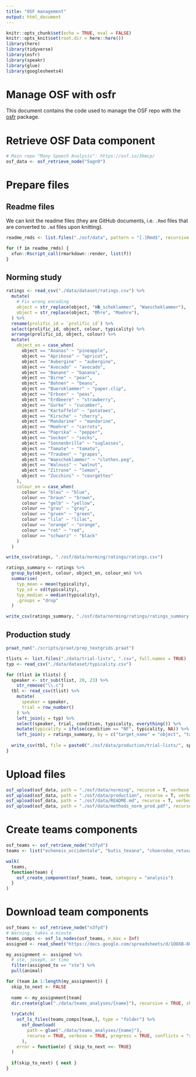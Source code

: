 ```yaml
---
title: "OSF management"
output: html_document
---
```


```r
knitr::opts_chunk$set(echo = TRUE, eval = FALSE)
knitr::opts_knit$set(root.dir = here::here())
library(here)
library(tidyverse)
library(osfr)
library(speakr)
library(glue)
library(googlesheets4)
```

# Manage OSF with osfr

This document contains the code used to manage the OSF repo with the [osfr](https://docs.ropensci.org/osfr/) package.

# Retrieve OSF Data component

```r
# Main repo "Many Speech Analysis": https://osf.io/3bmcp/
osf_data <- osf_retrieve_node("5agn9")
```

# Prepare files

## Readme files

We can knit the readme files (they are GitHub documents, i.e. `.Rmd` files that are converted to `.md` files upon knitting).

```r
readme_rmds <- list.files("./osf/data", pattern = "[.]Rmd$", recursive = T, full.names = T)

for (f in readme_rmds) {
  xfun::Rscript_call(rmarkdown::render, list(f))
}
```

## Norming study

```r
ratings <- read_csv("./data/dataset/ratings.csv") %>%
  mutate(
    # Fix wrong encoding
    object = str_replace(object, "W�_scheklammer", "Waescheklammer"),
    object = str_replace(object, "M̦hre", "Moehre"),
  ) %>%
  rename(prolific_id = `prolific id`) %>%
  select(prolific_id, object, colour, typicality) %>%
  arrange(prolific_id, object, colour) %>%
  mutate(
    object_en = case_when(
      object == "Ananas" ~ "pineapple",
      object == "Aprikose" ~ "apricot",
      object == "Aubergine" ~ "aubergine",
      object == "Avocado" ~ "avocado",
      object == "Banane" ~ "banana",
      object == "Birne" ~ "pear",
      object == "Bohnen" ~ "beans",
      object == "Bueroklammer" ~ "paper.clip",
      object == "Erbsen" ~ "peas",
      object == "Erdbeere" ~ "strawberry",
      object == "Gurke" ~ "cucumber",
      object == "Kartoffeln" ~ "potatoes",
      object == "Kirsche" ~ "cherry",
      object == "Mandarine" ~ "mandarine",
      object == "Moehre" ~ "carrots",
      object == "Paprika" ~ "pepper",
      object == "Socken" ~ "socks",
      object == "Sonnenbrille" ~ "suglasses",
      object == "Tomate" ~ "tomato",
      object == "Trauben" ~ "grapes",
      object == "Waescheklammer" ~ "clothes.peg",
      object == "Walnuss" ~ "walnut",
      object == "Zitrone" ~ "lemon",
      object == "Zucchini" ~ "courgettes"
    ),
    colour_en = case_when(
      colour == "blau" ~ "blue",
      colour == "braun" ~ "brown",
      colour == "gelb" ~ "yellow",
      colour == "grau" ~ "gray",
      colour == "gruen" ~ "green",
      colour == "lila" ~ "lilac",
      colour == "orange" ~ "orange",
      colour == "rot" ~ "red",
      colour == "schwarz" ~ "black"
    )
  )

write_csv(ratings, "./osf/data/norming/ratings/ratings.csv")

ratings_summary <- ratings %>%
  group_by(object, colour, object_en, colour_en) %>%
  summarise(
    typ_mean = mean(typicality),
    typ_sd = sd(typicality),
    typ_median = median(typicality),
    .groups = "drop"
  )

write_csv(ratings_summary, "./osf/data/norming/ratings/ratings_summary.csv")
```

## Production study

```r
praat_run("./scripts/praat/prep_textgrids.praat")
```

```r
tlists <- list.files("./data/trial-lists", ".csv", full.names = TRUE)
typ <- read_csv("./data/dataset/typicality.csv")

for (tlist in tlists) {
  speaker <- str_sub(tlist, 20, 23) %>%
    str_remove("\\.c")
  tbl <- read_csv(tlist) %>%
    mutate(
      speaker = speaker,
      trial = row_number()
    ) %>%
    left_join(y = typ) %>%
    select(speaker, trial, condition, typicality, everything()) %>%
    mutate(typicality = ifelse(condition == "NF", typicality, NA)) %>%
    left_join(y = ratings_summary, by = c("target_name" = "object", "target_colour" = "colour"))
  
  write_csv(tbl, file = paste0("./osf/data/production/trial-lists/", speaker, ".csv"))
}
```

# Upload files

```r
osf_upload(osf_data, path = "./osf/data/norming", recurse = T, verbose = T)
osf_upload(osf_data, path = "./osf/data/production", recurse = T, verbose = T)
osf_upload(osf_data, path = "./osf/data/README.md", recurse = T, verbose = T)
osf_upload(osf_data, path = "./osf/data/methods_norm_prod.pdf", recurse = T, verbose = T)
```

# Create teams components

```r
osf_teams <- osf_retrieve_node("n3fyd")
teams <- list("echeneis_occidentale", "butis_texana", "choerodon_retusa", "paralichthys_undulatus", "stygobromus_tyraica", "pseudechidna_nubiae", "hoplostethus_macrosteus", "gorgasia_eleutherus", "trachurus_riukiuensis", "berardius_roseicapilla", "petauroides_fistulator", "polymetme_brevirostrum", "epinephelus_aztecus", "eriphia_laterispinis", "varanus_eulophotes", "genyonemus_evotis", "saron_pictus", "kryptopterus_megistos", "dermatolepis_aculeatus", "ornithorhynchus_ruficapillus", "manupecten_pearcei", "swiftia_ruber", "neosilurus_omanensis", "hoplostethus_binoculata", "pseudodax_euryzona", "haematopus_fossor", "anthracoceros_coronata", "lasionycteris_altavela", "lycodes_bradfieldi", "gymnothorax_spinulosus", "trigonias_lachneri", "anomalocaris_ornata", "trapezia_cantonensis", "comanthina_maculatus", "plectorhinchus_virens", "arapaima_modularis", "naso_cassivellaunos", "opsanus_caryi", "linckia_nattereri", "pseudobalistes_placidus", "pervagor_adscensionis", "gnathosaurus_canadensis", "ctenosaura_limax", "cromileptes_saxatilis", "eosipterus_pytyopsittacus", "psittacula_scabriculus", "clione_dorsalis", "nestor_idahoensis", "sphyrna_ellioti", "chelonia_brummeri", "pseudopleuronectes_assasi", "aratinga_lugubris", "muriceopsis_polydactyla", "procambarus_maculosus", "procambarus_mahogoni", "ceratophrys_elephantotus", "callorhinchus_libratus", "seigisaurus_cristatus", "pervagor_meeki", "lepophidium_ochropus", "trachyphyllia_lappa", "aracana_bitatawa", "dunkleosteus_inscriptus", "auchenoglanis_capriscus", "aphaniotis_alcockii", "prionotus_herodias", "acanthopagrus_signatus", "orohippus_quadricornis", "alosa_atun", "priodontes_geoffroanus", "stenomylus_hemistiktos", "parabuthus_pusilla", "anolis_nebularia", "taenianotus_cassivellaunos", "camptosaurus_antennatus", "koskinonodon_porrasi", "acanthodoras_hoehnelii", "hoplolatilus_canus", "rhinopias_brevicarpalis", "echinus_pavoninus", "cataetyx_regius", "dorudon_fossor", "notopterus_ventricosus", "corystes_communis", "cardisoma_arabicum", "favia_longus", "sternoptyx_derasa", "peltocephalus_meleagris", "dicynodon_rubra", "stauroteuthis_newberryi", "chauliodus_melanopus", "sternarchorhynchus_thamnobates", "thrinaxodon_scomberoides", "dermochelys_glaucum", "monocirrhus_qilixaensis", "symphurus_altavela", "gorgasia_jamaicensis", "porcellana_ringens", "montipora_gigantea", "arctonyx_glaucum")

walk(
  teams,
  function(team) {
    osf_create_component(osf_teams, team, category = "analysis")
  }
)
```

# Download team components

```r
osf_teams <- osf_retrieve_node("n3fyd")
# Warning, takes a minute
teams_comps <- osf_ls_nodes(osf_teams, n_max = Inf)
assigned <- read_sheet("https://docs.google.com/spreadsheets/d/1OOXB-8Uk-fh_urw0Lm4DC0jBueXLIb4Bm-a9--UVXOw/edit?usp=sharing")
```

```r
my_assignment <- assigned %>%
  # ste, joseph, or timo
  filter(assigned_to == "ste") %>%
  pull(animal)

for (team in 1:length(my_assignment)) {
  skip_to_next <- FALSE
  
  name <- my_assignment[team]
  dir.create(glue("./data/teams_analyses/{name}"), recursive = TRUE, showWarnings = FALSE)
  
  tryCatch(
    osf_ls_files(teams_comps[team,], type = "folder") %>%
      osf_download(
        path = glue("./data/teams_analyses/{name}"),
        recurse = TRUE, verbose = TRUE, progress = TRUE, conflicts = "skip"
      ),
    error = function(e) { skip_to_next <<- TRUE}
  )
  
  if(skip_to_next) { next }
}
```

